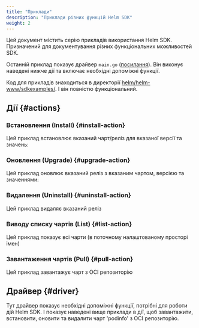 ```yaml
---
title: "Приклади"
description: "Приклади різних функцій Helm SDK"
weight: 2
---
```


Цей документ містить серію прикладів використання Helm SDK. Призначений для документування різних функціональних можливостей SDK.

Останній приклад показує драйвер `main.go` ([посилання](#driver)). Він виконує наведені нижче дії та включає необхідні допоміжні функції.

Код для прикладів знаходиться в директорії [helm/helm-www/sdkexamples/](https://github.com/helm/helm-www/tree/main/sdkexamples). І він повністю функціональний.

## Дії {#actions}

### Встановлення (Install) {#install-action}

Цей приклад встановлює вказаний чарт/реліз для вказаної версії та значень:

<Install />

### Оновлення (Upgrade) {#upgrade-action}

Цей приклад оновлює вказаний реліз з вказаним чартом, версією та значеннями:

<Upgrade />

### Видалення (Uninstall) {#uninstall-action}

Цей приклад видаляє вказаний реліз

<Uninstall />

### Виводу списку чартів (List) {#list-action}

Цей приклад показує всі чарти (в поточному налаштованому просторі імен)

<List />

### Завантаження чартів (Pull) {#pull-action}

Цей приклад завантажує чарт з OCI репозиторію

<Pull />

## Драйвер {#driver}

Тут драйвер показує необхідні допоміжні функції, потрібні для роботи дій Helm SDK. І показує наведені вище приклади в дії, щоб завантажити, встановити, оновити та видалити чарт 'podinfo' з OCI репозиторію.

<Main />
